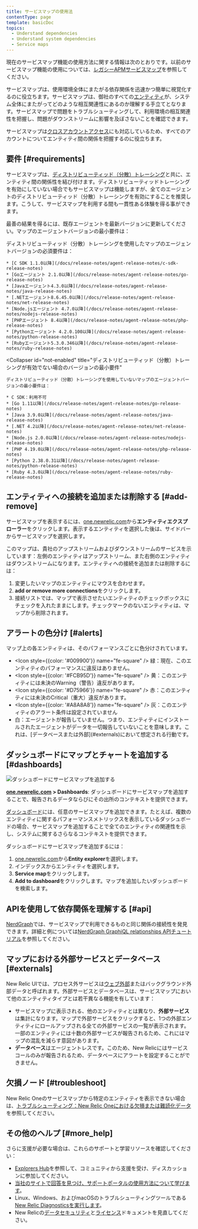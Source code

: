 ```yaml
---
title: サービスマップの使用法
contentType: page
template: basicDoc
topics:
  - Understand dependencies
  - Understand system dependencies
  - Service maps
---
```


現在のサービスマップ機能の使用方法に関する情報は次のとおりです。以前のサービスマップ機能の使用については、[レガシーAPMサービスマップ](/docs/understand-dependencies/understand-system-dependencies/service-maps/service-maps-apm)を参照してください。

サービスマップは、使用環境全体にまたがる依存関係を迅速かつ簡単に視覚化するのに役立ちます。サービスマップは、御社のすべての[エンティティ](/docs/what-entity-new-relic)が、システム全体にまたがってどのような相互関連性にあるのか理解する手立てとなります。サービスマップで問題をトラブルシューティングして、利用環境の相互関連性を把握し、問題がダウンストリームに影響を及ぼさないことを確認できます。

サービスマップは[クロスアカウントアクセス](/docs/new-relic-one/use-new-relic-one/core-concepts/cross-account-features-security)にも対応しているため、すべてのアカウントについてエンティティ間の関係を把握するのに役立ちます。

## 要件 [#requirements]

サービスマップは、[ディストリビューティッド（分散）トレーシング](/docs/apm/distributed-tracing/getting-started/introduction-distributed-tracing)と共に、エンティティ間の関係性を結び付けます。ディストリビューティッドトレーシングを有効にしていない場合でもサービスマップは機能しますが、全てのエージェントのディストリビューティッド（分散）トレーシングを有効にすることを推奨します。こうして、サービスマップを利用する間も一貫性ある体験を得る事ができます。

最善の結果を得るには、既存エージェントを最新バージョンに更新してください。マップのエージェントバージョンの最小要件は：

<CollapserGroup>
  <Collapser
    id="dt-enabled"
    title="ディストリビューティッド（分散）トレーシングを有効にした場合のバージョンの最小要件"
  >
    ディストリビューティッド（分散）トレーシングを使用したマップのエージェントバージョンの必須要件は：

    * [C SDK 1.1.0以降](/docs/release-notes/agent-release-notes/c-sdk-release-notes)
    * [Goエージェント 2.1.0以降](/docs/release-notes/agent-release-notes/go-release-notes)
    * [Javaエージェント4.3.0以降](/docs/release-notes/agent-release-notes/java-release-notes)
    * [.NETエージェント8.6.45.0以降](/docs/release-notes/agent-release-notes/net-release-notes)
    * [Node.jsエージェント 4.7.0以降](/docs/release-notes/agent-release-notes/nodejs-release-notes)
    * [PHPエージェント 8.4以降](/docs/release-notes/agent-release-notes/php-release-notes)
    * [Pythonエージェント 4.2.0.100以降](/docs/release-notes/agent-release-notes/python-release-notes)
    * [Rubyエージェント5.3.0.346以降](/docs/release-notes/agent-release-notes/ruby-release-notes)
  </Collapser>

  <Collapser
    id="not-enabled"
    title="ディストリビューティッド（分散）トレーシングが有効でない場合のバージョンの最小要件"
  >
    ディストリビューティッド（分散）トレーシングを使用していないマップのエージェントバージョンの最小要件は：

    * C SDK：利用不可
    * [Go 1.11以降](/docs/release-notes/agent-release-notes/go-release-notes)
    * [Java 3.9.0以降](/docs/release-notes/agent-release-notes/java-release-notes)
    * [.NET 4.2以降](/docs/release-notes/agent-release-notes/net-release-notes)
    * [Node.js 2.0.0以降](/docs/release-notes/agent-release-notes/nodejs-release-notes)
    * [PHP 4.19.0以降](/docs/release-notes/agent-release-notes/php-release-notes)
    * [Python 2.38.0.31以降](/docs/release-notes/agent-release-notes/python-release-notes)
    * [Ruby 4.3.0以降](/docs/release-notes/agent-release-notes/ruby-release-notes)
  </Collapser>
</CollapserGroup>

## エンティティへの接続を追加または削除する [#add-remove]

サービスマップを表示するには、[one.newrelic.com](https://one.newrelic.com)から**エンティティエクスプローラー**をクリックします。表示するエンティティを選択した後は、サイドバーからサービスマップを選択します。

このマップは、貴社のアップストリームおよびダウンストリームのサービスを示しています：左側のエンティティはアップストリーム、また右側のエンティティはダウンストリームになります。エンティティへの接続を追加または削除するには：

1. 変更したいマップのエンティティにマウスを合わせます。
2. **add or remove more connections**をクリックします。
3. 接続リストでは、マップで表示させたいエンティティのチェックボックスにチェックを入れたままにします。チェックマークのないエンティティは、マップから削除されます。

## アラートの色分け [#alerts]

マップ上の各エンティティは、そのパフォーマンスごとに色分けされています。

* <Icon
    style={{color: '#009900'}}
    name="fe-square"
  />
  緑：現在、このエンティティのパフォーマンスに違反はありません。
* <Icon
    style={{color: '#FCB95D'}}
    name="fe-square"
  />
  黄：このエンティティには未決のWarning（警告）違反があります。
* <Icon
    style={{color: '#D75966'}}
    name="fe-square"
  />
  赤：このエンティティには未決のCritical（重大）違反があります。
* <Icon
    style={{color: '#A8A8A8'}}
    name="fe-square"
  />
  灰：このエンティティのアラート条件は設定されていません
* <Icon name="fe-square"/>
  白：エージェントが報告していません。つまり、エンティティにインストールされたエージェントがデータを一切報告していないことを意味します。これは、[データベースまたは外部](#externals)において想定される行動です。

## ダッシュボードにマップとチャートを追加する [#dashboards]

![ダッシュボードにサービスマップを追加する](./images/map_in_dashboard.png "map_in_dashboard.png")

**[one.newrelic.com](https://one.newrelic.com) > Dashboards**: ダッシュボードにサービスマップを追加することで、報告されるデータならびにその出所のコンテキストを提供できます。

[ダッシュボード](/docs/dashboards/new-relic-one-dashboards/get-started/introduction-new-relic-one-dashboards)には、任意のサービスマップを追加できます。たとえば、複数のエンティティに関するパフォーマンスメトリックスを表示しているダッシュボードの場合、サービスマップを追加することで全てのエンティティの関連性を示し、システムに関するさらなるコンテキストを提供できます。

ダッシュボードにサービスマップを追加するには：

1. [one.newrelic.com](https://one.newrelic.com)から**Entity explorer**を選択します。
2. インデックスからエンティティを選択します。
3. **Service map**をクリックします。
4. **Add to dashboard**をクリックします。マップを追加したいダッシュボードを検索します。

## APIを使用して依存関係を理解する [#api]

[NerdGraph](/docs/apis/graphql-api/get-started/introduction-new-relic-nerdgraph)では、サービスマップで利用できるものと同じ関係の接続性を発見できます。詳細と例については[NerdGraph GraphiQL relationships APIチュートリアル](/docs/apis/graphql-api/tutorials/graphql-relationships-api-tutorial)を参照してください。

## マップにおける外部サービスとデータベース [#externals]

New Relic UIでは、プロセス外サービスは[ウェブ外部](/docs/using-new-relic/welcome-new-relic/get-started/glossary#web-external)またはバックグラウンド外部データと呼ばれます。外部サービスとデータベースは、サービスマップにおいて他のエンティティタイプとは若干異なる機能を有しています：

* サービスマップに表示される、他のエンティティとは異なり、**外部サービス**は集計になります。マップで外部サービスをクリックすると、1つの外部エンティティにロールアップされる全ての外部サービスの一覧が表示されます。一部のエンティティには十数の外部サービスが報告されるため、これにはマップの混乱を減らす意図があります。
* **データベース**はエージェントレスです。このため、New Relicにはサービスコールのみが報告されるため、データベースにアラートを設定することができません。

## 欠損ノード [#troubleshoot]

New Relic Oneのサービスマップから特定のエンティティを表示できない場合は、[トラブルシューティング：New Relic Oneにおける欠損または難読化データ](https://docs.newrelic.co.jp/docs/troubleshooting-missing-or-obfuscated-data-new-relic-one)を参照してください。

## その他のヘルプ [#more_help]

さらに支援が必要な場合は、これらのサポートと学習リソースを確認してください：

* [Explorers Hub](https://discuss.newrelic.com/)を参照して、コミュニティから支援を受け、ディスカッションに参加してください。
* [当社のサイトで回答を見つけ、サポートポータルの使用方法について学びます](/docs/using-new-relic/welcome-new-relic/get-started/find-help-use-support-portal)。
* Linux、Windows、およびmacOSのトラブルシューティングツールである[New Relic Diagnosticsを実行します](/docs/using-new-relic/cross-product-functions/troubleshooting/new-relic-diagnostics)。
* New Relicの[データセキュリティ](/docs/security)と[ライセンス](/docs/licenses)ドキュメントを見直してください。
